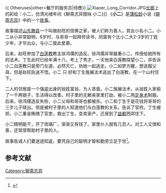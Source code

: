 {{ Otheruses|other=餐厅的服务员|侍應}}
[[File:Xiaoer_Long_Corridor.JPG|thumb]][[长廊|长廊]]上的彩绘：小二，仿清光绪年间《聊斋志异图咏·小二》]]
《'''小二'''》是[[蒲松龄|蒲松龄]]小说《[[聊斋志异|聊斋志异]]》中的一个[[故事|故事]]。

故事描述[[山东|山东]][[滕县|滕县]]一个叫做赵旺的信佛之家，被人们称为善人，其女小名小二。小二从小非常聪明，6岁时，与哥哥一起拜师读书，同窗有个比小二大2-3岁的丁姓少年，才华出众，与小二彼此爱慕。

后来，赵旺参加了[[白莲教|白莲教]]教主徐鸿儒的造反。徐鸿儒非常器重小二，传授给她所有的法术。丁生此时已经年满十八，考上了秀才。一天他来白莲教探望小二，并告诉小二白莲教只是旁门左道，必然灭亡，劝她一起逃走。小二如梦方醒，想说服父母，但是赵旺执迷不悟。小二 只 好和丁生施展法术逃出了白莲教，在一个山村住下。

二人的邻居是一个强盗出身的翁姓富翁，为人吝啬。小二施展法术，从翁姓人家偷了一千两银子，生活得以改善。村子里的无赖来家里打劫，被小二用[[定身术|定身术]]制服。后来，徐鸿儒造反失败，小二父母和哥哥也都被杀。小二和丁生于是花钱将哥哥的三岁儿子赎出。但是被村子里的人知道他们与白莲教的关系，告诉了官府。丁生被抓，小二重金贿赂了官吏，救出丁生，变卖家产，迁居到了[[益都|益都]]西郊住下。

小二精明能干，开了琉璃厂，渐渐又有钱了。家里仆人就有几百人。对工人又很和善，还常常帮助村子里的人。

故事告诫人们要迷途知返，要凭自己的聪明才智和勤劳立足于世<ref>{{cite book zh| author = 易明 | title = 颐和园长廊彩画故事全集 | publisher = 中国旅游出版社 | date = 2009-1 | location = 北京 | pages = 294-296 | url = | doi = | id = | isbn = 9787503235221 }}</ref>。

==参考文献==
<div class="references-small">
<references></references>
</div>
{{聊斋系列}}
[[Category:聊斋志异|Category:聊斋志异]]